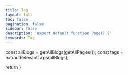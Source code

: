 ```yaml
---
title: Tag
layout: full
toc: false
pagination: false
sidebar: false
description: 'export default function Page() {'
keywords: Tag
---
```


  const allBlogs = getAllBlogs(getAllPages());
  const tags = extractRelevantTags(allBlogs);

  return <Blog initialArticles={allBlogs}  initialTags={tags} />
}

